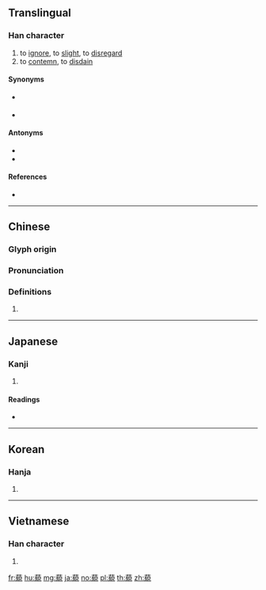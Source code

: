 {{character info/new}}
==Translingual==

===Han character===
{{Han char|rn=140|rad=艸|as=14|sn=20|four=44216|canj=TBHU,XTBHU}}

# to [[ignore]], to [[slight]], to [[disregard]]
# to [[contemn]], to [[disdain]]

====Synonyms====
* {{sense|ignore}} {{l|mul|蔑}}
* {{sense|contemn}} {{l|mul|鄙}}

====Antonyms====
* {{l|mul|尊}}
* {{l|mul|重}}

====References====
* {{Han ref|kx=1064.260|dkj=32267|dj=1529.110|hdz=53314.110|uh=85D0|ud=34256|bh=C2C6|bd=49862}}

----

==Chinese==
{{zh-forms}}

===Glyph origin===
{{Han etym}}

===Pronunciation===
{{zh-pron
|m=miǎo
|c=miu5,mok6
|h=pfs=
|md=
|mn=
|w=
|mc=y
|oc=y
|cat=
}}

===Definitions===
{{zh-hanzi}}

# {{rfdef|lang=zh}}

----

==Japanese==

===Kanji===
{{ja-kanji|grade=|rs=艸14}}

# {{defn|lang=ja|sort=艸14}}

====Readings====
* {{ja-readings|on=[[ばく]] (baku), [[びょう]] (byō), [[ぼう]] (bō), [[みゃく]] (myaku)|kun=[[さげすむ]] (sagesumu), [[ないがしろ]] (naigashiro), [[なみする]] (namisuru)}}

----

==Korean==

===Hanja===
{{ko-hanja|hangeul=묘|eumhun=|rv=myo|mr=myo|y=myo}}

# {{defn|lang=ko|sort=艸14}}

----

==Vietnamese==

===Han character===
{{vi-hantu|[[miểu]], [[diểu]]|rs=艸14}}

# {{defn|lang=vi|sort=艸14}}

[[fr:藐]]
[[hu:藐]]
[[mg:藐]]
[[ja:藐]]
[[no:藐]]
[[pl:藐]]
[[th:藐]]
[[zh:藐]]
